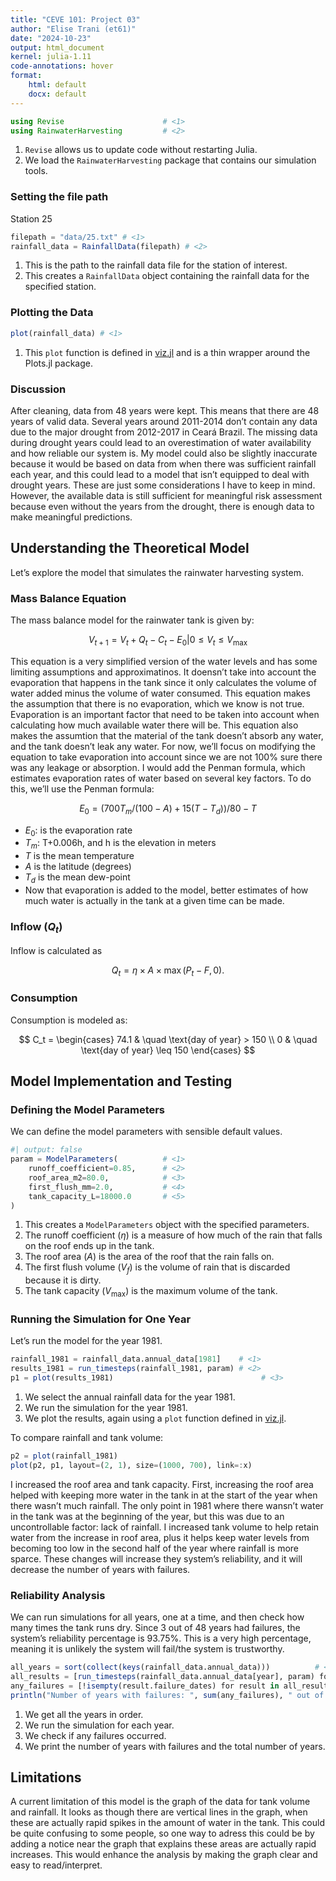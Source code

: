 ```yaml
---
title: "CEVE 101: Project 03"
author: "Elise Trani (et61)"
date: "2024-10-23"
output: html_document
kernel: julia-1.11
code-annotations: hover
format:
    html: default
    docx: default
---
```




```julia
using Revise                      # <1>
using RainwaterHarvesting         # <2>
```

1. `Revise` allows us to update code without restarting Julia.
2. We load the `RainwaterHarvesting` package that contains our simulation tools.

### Setting the file path

Station 25

```julia
filepath = "data/25.txt" # <1>   
rainfall_data = RainfallData(filepath) # <2>
```

1. This is the path to the rainfall data file for the station of interest.
2. This creates a `RainfallData` object containing the rainfall data for the specified station.


### Plotting the Data

```julia
plot(rainfall_data) # <1>
```

1. This `plot` function is defined in [viz.jl](./RainwaterHarvesting/src/viz.jl) and is a thin wrapper around the Plots.jl package.

### Discussion

After cleaning, data from 48 years were kept. This means that there are 48 years of valid data. Several years around 2011-2014 don’t contain any data due to the major drought from 2012-2017 in Ceará Brazil. The missing data during drought years could lead to an overestimation of water availability and how reliable our system is. My model could also be slightly inaccurate because it would be based on data from when there was sufficient rainfall each year, and this could lead to a model that isn’t equipped to deal with drought years. These are just some considerations I have to keep in mind. However, the available data is still sufficient for meaningful risk assessment because even without the years from the drought, there is enough data to make meaningful predictions.

## Understanding the Theoretical Model

Let's explore the model that simulates the rainwater harvesting system.

### Mass Balance Equation

The mass balance model for the rainwater tank is given by:

$$
V_{t+1} = V_t + Q_t - C_t - E_0 | 0 \leq V_t \leq V_\text{max}
$$

This equation is a very simplified version of the water levels and has some limiting assumptions and approximatinos. It doensn't take into account the evaporation that happens in the tank since it only calculates the volume of water added minus the volume of water consumed. This equation makes the assumption that there is no evaporation, which we know is not true. Evaporation is an important factor that need to be taken into account when calculating how much available water there will be. This equation also makes the assumtion that the material of the tank doesn't absorb any water, and the tank doesn't leak any water. For now, we'll focus on modifying the equation to take evaporation into account since we are not 100% sure there was any leakage or absorption. I would add the Penman formula, which estimates evaporation rates of water based on several key factors.
To do this, we'll use the Penman formula:

$$
E_0=(700T_m/(100-A)+15(T-T_d))/80-T
$$

- $E_0$: is the evaporation rate
- $T_m$: T+0.006h, and h is the elevation in meters
- $T$ is the mean temperature
- $A$ is the latitude (degrees)
- $T_d$ is the mean dew-point
- Now that evaporation is added to the model, better estimates of how much water is actually in the tank at a given time can be made.

### Inflow ($Q_t$)

Inflow is calculated as

$$
Q_t = \eta \times A \times \max(P_t - F, 0).
$$

### Consumption

Consumption is modeled as:

$$
C_t = \begin{cases}
    74.1 & \quad \text{day of year} > 150 \\
    0 & \quad \text{day of year} \leq 150
\end{cases}
$$

## Model Implementation and Testing

### Defining the Model Parameters

We can define the model parameters with sensible default values.

```julia
#| output: false
param = ModelParameters(          # <1>
    runoff_coefficient=0.85,      # <2>
    roof_area_m2=80.0,            # <3>
    first_flush_mm=2.0,           # <4>
    tank_capacity_L=18000.0       # <5>
)
```

1. This creates a `ModelParameters` object with the specified parameters.
2. The runoff coefficient ($\eta$) is a measure of how much of the rain that falls on the roof ends up in the tank.
3. The roof area ($A$) is the area of the roof that the rain falls on.
4. The first flush volume ($V_f$) is the volume of rain that is discarded because it is dirty.
5. The tank capacity ($V_\text{max}$) is the maximum volume of the tank.

### Running the Simulation for One Year

Let's run the model for the year 1981.

```julia
rainfall_1981 = rainfall_data.annual_data[1981]    # <1>
results_1981 = run_timesteps(rainfall_1981, param) # <2>
p1 = plot(results_1981)                                 # <3>
```

1. We select the annual rainfall data for the year 1981.
2. We run the simulation for the year 1981.
3. We plot the results, again using a `plot` function defined in [viz.jl](./RainwaterHarvesting/src/viz.jl).

To compare rainfall and tank volume:

```julia
p2 = plot(rainfall_1981)
plot(p2, p1, layout=(2, 1), size=(1000, 700), link=:x)
```

I increased the roof area and tank capacity. First, increasing the roof area helped with keeping more water in the tank in at the start of the year when there wasn't much rainfall. The only point in 1981 where there wansn't water in the tank was at the beginning of the year, but this was due to an uncontrollable factor: lack of rainfall. I increased tank volume to help retain water from the increase in roof area, plus it helps keep water levels from becoming too low in the second half of the year where rainfall is more sparce. These changes will increase they system's reliability, and it will decrease the number of years with failures.

### Reliability Analysis

We can run simulations for all years, one at a time, and then check how many times the tank runs dry. Since 3 out of 48 years had failures, the system's reliability percentage is 93.75%. This is a very high percentage, meaning it is unlikely the system will fail/the system is trustworthy.

```julia
all_years = sort(collect(keys(rainfall_data.annual_data)))          # <1>
all_results = [run_timesteps(rainfall_data.annual_data[year], param) for year in all_years]   # <2>
any_failures = [!isempty(result.failure_dates) for result in all_results]  # <3>
println("Number of years with failures: ", sum(any_failures), " out of ", length(all_years))  # <4>
```

1. We get all the years in order.
2. We run the simulation for each year.
3. We check if any failures occurred.
4. We print the number of years with failures and the total number of years.

## Limitations
A current limitation of this model is the graph of the data for tank volume and rainfall. It looks as though there are vertical lines in the graph, when these are actually rapid spikes in the amount of water in the tank. This could be quite confusing to some people, so one way to adress this could be by adding a notice near the graph that explains these areas are actually rapid increases. This would enhance the analysis by making the graph clear and easy to read/interpret.